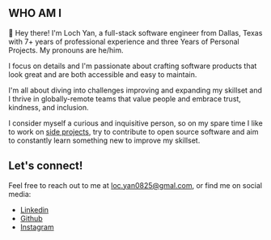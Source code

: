 ## WHO AM I

👋 Hey there! I'm Loch Yan, a full-stack software engineer from Dallas, Texas with 7+ years of professional experience and three Years of Personal Projects. My pronouns are he/him.

I focus on details and I'm passionate about crafting software products that look great and are both accessible and easy to maintain.

I'm all about diving into challenges improving and expanding my skillset and I thrive in globally-remote teams that value people and embrace trust, kindness, and inclusion.

I consider myself a curious and inquisitive person, so on my spare time I like to work on [side projects](/projects), try to contribute to open source software and aim to constantly learn something new to improve my skillset.

## Let's connect!

Feel free to reach out to me at [loc.yan0825@gmal.com](mailto:loc.yan0825@gmal.com), or find me on social media:

- [Linkedin](https://linkedin.com/in/loch-yan)
- [Github](https://github.com/loch-yan)
- [Instagram](https://www.instagram.com/1.345678902346723984)
